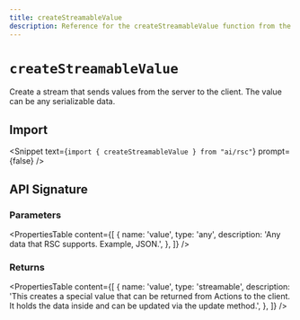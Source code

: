 ```yaml
---
title: createStreamableValue
description: Reference for the createStreamableValue function from the AI SDK RSC
---
```


# `createStreamableValue`

Create a stream that sends values from the server to the client. The value can be any serializable data.

## Import

<Snippet
  text={`import { createStreamableValue } from "ai/rsc"`}
  prompt={false}
/>

## API Signature

### Parameters

<PropertiesTable
  content={[
    {
      name: 'value',
      type: 'any',
      description: 'Any data that RSC supports. Example, JSON.',
    },
  ]}
/>

### Returns

<PropertiesTable
  content={[
    {
      name: 'value',
      type: 'streamable',
      description:
        'This creates a special value that can be returned from Actions to the client. It holds the data inside and can be updated via the update method.',
    },
  ]}
/>
